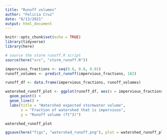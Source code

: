 ```yaml
---
title: "Runoff volumes"
author: "Felicia Cruz"
date: "8/13/2021"
output: html_document
---
```


```r
knitr::opts_chunk$set(echo = TRUE)
library(tidyverse)
library(here)
```

```r
# source the storm runoff.R script 
source(here("src", "storm_runoff.R"))

```


```r
impervious_fractions <- seq(0.6, 0.8, 0.01)
runoff_volumes <- predict_runoff(impervious_fractions, 182)

runoff_df <- data.frame(impervious_fractions, runoff_volumes)

watershed_runoff_plot <- ggplot(runoff_df, aes(x = impervious_fractions, y = runoff_volumes)) +
  geom_point() +
  geom_line() +
  labs(title = "Watershed expected stormwater volume",
       x = "Fraction of watershed that is impervious",
       y = "Runoff volume (ft^3)")

watershed_runoff_plot

ggsave(here("figs", "watershed_runoff.png"), plot = watershed_runoff_plot)
```

